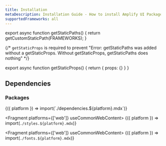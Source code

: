 ```yaml
---
title: Installation
metaDescription: Installation Guide - How to install Amplify UI Packages, Styles, and Fonts.
supportedFrameworks: all
---
```



export async function getStaticPaths() {
  return getCustomStaticPath(FRAMEWORKS);
}

{/*  `getStaticProps` is required to prevent "Error: getStaticPaths was added without a getStaticProps. Without getStaticProps, getStaticPaths does nothing" */}

export async function getStaticProps() {
  return { props: {} }
}

## Dependencies

### Packages

<Fragment>
  {({ platform }) => import(`./dependencies.${platform}.mdx`)}
</Fragment>

<Fragment platforms={['web']} useCommonWebContent>
  {({ platform }) => import(`./styles.${platform}.mdx`)}
</Fragment>

<Fragment platforms={['web']} useCommonWebContent>
  {({ platform }) => import(`./fonts.${platform}.mdx`)}
</Fragment>
